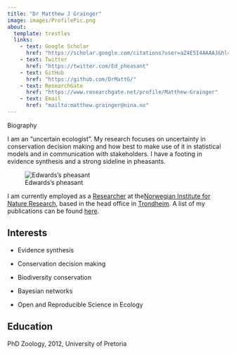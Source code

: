 ```yaml
---
title: "Dr Matthew J Grainger"
image: images/ProfilePic.png
about:
  template: trestles
  links:
    - text: Google Scholar
      href: "https://scholar.google.com/citations?user=aZ4E5I4AAAAJ&hl=en&authuser=1"
    - text: Twitter
      href: "https://twitter.com/Ed_pheasant"
    - text: GitHub
      href: "https://github.com/DrMattG/"
    - text: ResearchGate
      href: "https://www.researchgate.net/profile/Matthew-Grainger"
    - text: Email
      href: "mailto:matthew.grainger@nina.no"
---
```


Biography

I am an "uncertain ecologist". My research focuses on uncertainty in conservation decision making and how best to make use of it in statistical models and in communication with stakeholders. I have a footing in evidence synthesis and a strong sideline in pheasants.

![Edwards's pheasant](images/FAOxrOFE_400x400-01.jpg){fig-align="center"}

I am currently employed as a [Researcher](https://www.nina.no/english/About-NINA/Contact/employees/employee-info.aspx?AnsattID=16028) at the[Norwegian Institute for Nature Research](https://www.nina.no/english/Home), based in the head office in [Trondheim](https://goo.gl/maps/gXCdBATvv9LcuVZu5). A list of my publications can be found [here](Publications).

## Interests

-   Evidence synthesis

-   Conservation decision making

-   Biodiversity conservation

-   Bayesian networks

-   Open and Reproducible Science in Ecology

## Education

PhD Zoology, 2012, University of Pretoria
